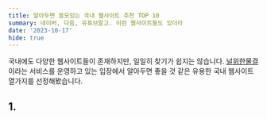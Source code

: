 ```yaml
---
title: 알아두면 쓸모있는 국내 웹사이트 추천 TOP 10
summary: 네이버, 다음, 유튜브말고. 이런 웹사이트들도 있더라
date: '2023-10-17'
hide: true
---
```


국내에도 다양한 웹사이트들이 존재하지만, 일일히 찾기가 쉽지는 않습니다. <a href='https://foryouwave.com' alt="널위한물결">널위한물결</a>이라는 서비스를 운영하고 있는 입장에서
알아두면 좋을 것 같은 유용한 국내 웹사이트 열가지를 선정해봤습니다.

## 1. 